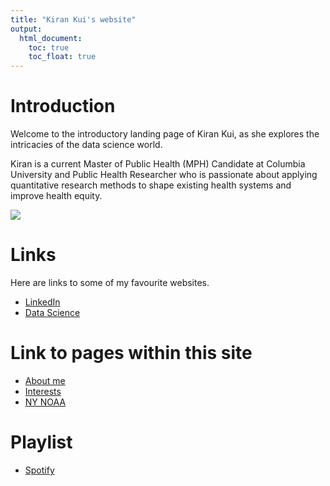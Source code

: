```yaml
---
title: "Kiran Kui's website"
output: 
  html_document:
    toc: true
    toc_float: true
---
```


# Introduction

Welcome to the introductory landing page of Kiran Kui, as she explores the intricacies of the data science world. 

Kiran is a current Master of Public Health (MPH) Candidate at Columbia University and Public Health Researcher who is passionate about applying quantitative research methods to shape existing health systems and improve health equity. 

![](photo/photo_kiran.png)

# Links

Here are links to some of my favourite websites.

* [LinkedIn](https://www.linkedin.com/in/kiranyankui/)
* [Data Science](https://p8105.com/)

# Link to pages within this site

* [About me](about.html)
* [Interests](interests.html)
* [NY NOAA](noaa.html)

# Playlist

* [Spotify](https://open.spotify.com/playlist/2nI2TA9KrHvlcrZWH5xPbz?si=f824951708544417)

